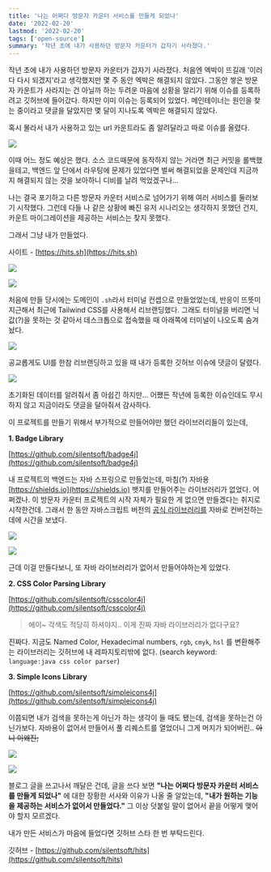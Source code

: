```yaml
---
title: '나는 어쩌다 방문자 카운터 서비스를 만들게 되었나'
date: '2022-02-20'
lastmod: '2022-02-20'
tags: ['open-source']
summary: '작년 초에 내가 사용하던 방문자 카운터가 갑자기 사라졌다.'
---
```


작년 초에 내가 사용하던 방문자 카운터가 갑자기 사라졌다. 처음엔 엑박이 뜨길래 '이러다 다시 되겠지'라고 생각했지만 몇 주 동안 엑박은 해결되지 않았다.
그동안 쌓은 방문자 카운트가 사라지는 건 아닐까 하는 두려운 마음에 상황을 알리기 위해 이슈를 등록하려고 깃허브에 들어갔다.
하지만 이미 이슈는 등록되어 있었다. 메인테이너는 원인을 찾는 중이라고 댓글을 달았지만 몇 달이 지나도록 엑박은 해결되지 않았다.

혹시 몰라서 내가 사용하고 있는 url 카운트라도 좀 알려달라고 따로 이슈를 올렸다.

![](/static/archives/194/issue-1.png)

이때 어느 정도 예상은 했다.
소스 코드때문에 동작하지 않는 거라면 최근 커밋을 롤백했을테고,
백엔드 앞 단에서 라우팅에 문제가 있었다면 벌써 해결되었을 문제인데
지금까지 해결되지 않는 것을 보아하니 디비를 날려 먹었겠구나...

나는 결국 포기하고 다른 방문자 카운터 서비스로 넘어가기 위해 여러 서비스를 둘러보기 시작했다.
그런데 다들 나 같은 상황에 빠진 유저 시나리오는 생각하지 못했던 건지, 카운트 마이그레이션을 제공하는 서비스는 찾지 못했다.

그래서 그냥 내가 만들었다.

사이트 - [https://hits.sh](https://hits.sh)

![](/static/archives/194/hits.sh.png)

![](/static/archives/194/hits-statistics.png)

처음에 만들 당시에는 도메인이 `.sh`라서 터미널 컨셉으로 만들었었는데, 반응이 뜨뜻미지근해서 최근에 Tailwind CSS를 사용해서 리브랜딩했다.
그래도 터미널을 버리면 닉값(?)을 못하는 것 같아서 데스크톱으로 접속했을 때 아래쪽에 터미널이 나오도록 숨겨놨다.

![](/static/archives/194/hits-terminal.png)

공교롭게도 UI를 한참 리브랜딩하고 있을 때 내가 등록한 깃허브 이슈에 댓글이 달렸다.

![](/static/archives/194/issue-2.png)

초기화된 데이터를 알려줘서 좀 아쉽긴 하지만... 어쨌든 작년에 등록한 이슈인데도 무시하지 않고 지금이라도 댓글을 달아줘서 감사하다.

이 프로젝트를 만들기 위해서 부가적으로 만들어야만 했던 라이브러리들이 있는데,

**1. Badge Library**

[https://github.com/silentsoft/badge4j](https://github.com/silentsoft/badge4j)

내 프로젝트의 백엔드는 자바 스프링으로 만들었는데, 마침(?) 자바용 [https://shields.io](https://shields.io) 뱃지를 만들어주는 라이브러리가 없었다. 어쩌겠나. 이 방문자 카운터 프로젝트의 시작 자체가 필요한 게 없으면 만들겠다는 취지로 시작한건데. 그래서 한 동안 자바스크립트 버전의 [공식 라이브러리를](https://www.npmjs.com/package/badge-maker) 자바로 컨버전하는데에 시간을 보냈다.

![](/static/archives/194/shields-pr-1.png)

![](/static/archives/194/shields-pr-2.png)

근데 이걸 만들다보니, 또 자바 라이브러리가 없어서 만들어야하는게 있었다.

**2. CSS Color Parsing Library**

[https://github.com/silentsoft/csscolor4j](https://github.com/silentsoft/csscolor4j)

> 에이~ 각색도 적당히 하셔야지.. 이게 진짜 자바 라이브러리가 없다구요?

진짜다. 지금도 Named Color, Hexadecimal numbers, `rgb`, `cmyk`, `hsl` 를 변환해주는 라이브러리는 깃허브에 내 레파지토리밖에 없다. (search keyword: `language:java css color parser`)

**3. Simple Icons Library**

[https://github.com/silentsoft/simpleicons4j](https://github.com/silentsoft/simpleicons4j)

이쯤되면 내가 검색을 못하는게 아닌가 하는 생각이 들 때도 됐는데, 검색을 못하는건 아닌가보다. 자바용이 없어서 만들어서 풀 리퀘스트를 열었더니 그게 머지가 되어버린.. ~~아니 이왜진;~~

![](/static/archives/194/simpleicons-pr.png)

![](/static/archives/194/simpleicons.png)

블로그 글을 쓰고나서 깨달은 건데, 글을 쓰다 보면 **"나는 어쩌다 방문자 카운터 서비스를 만들게 되었나"** 에 대한 장황한 서사와 이유가 나올 줄 알았는데,
**"내가 원하는 기능을 제공하는 서비스가 없어서 만들었다."** 그 이상 덧붙일 말이 없어서 끝을 어떻게 맺어야 할지 모르겠다.

내가 만든 서비스가 마음에 들었다면 깃허브 스타 한 번 부탁드린다.

깃허브 - [https://github.com/silentsoft/hits](https://github.com/silentsoft/hits)
